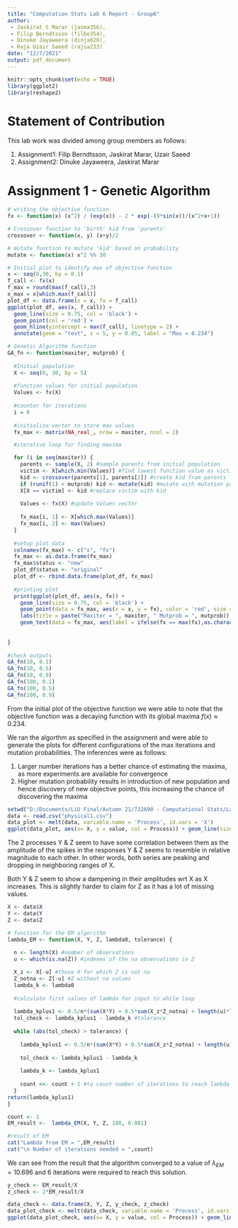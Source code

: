 ---
title: "Computation Stats Lab 6 Report - Group6"
author: 
 - Jaskirat S Marar (jasma356), 
 - Filip Berndtsson (filbe354), 
 - Dinuke Jayaweera (dinja628), 
 - Raja Uzair Saeed (rajsa233)
date: "12/7/2021"
output: pdf_document
---

```{r setup, include=FALSE}
knitr::opts_chunk$set(echo = TRUE)
library(ggplot2)
library(reshape2)
```

# Statement of Contribution

This lab work was divided among group members as follows:

1. Assignment1: Filip Berndtsson, Jaskirat Marar, Uzair Saeed
2. Assignment2: Dinuke Jayaweera, Jaskirat Marar

\newpage

# Assignment 1 - Genetic Algorithm

```{r}
# writing the objective function
fx <- function(x) (x^2) / (exp(x)) - 2 * exp(-(9*sin(x))/(x^2+x+1))

# Crossover function to 'birth' kid from 'parents'
crossover <- function(x, y) (x+y)/2

# mutate function to mutate 'kid' based on probability
mutate <- function(x) x^2 %% 30

# Initial plot to identify max of objective function
x <- seq(0,30, by = 0.1)
f_call <- fx(x)
f_max = round(max(f_call),3)
x_max = x[which.max(f_call)]
plot_df <- data.frame(x = x, fx = f_call)
ggplot(plot_df, aes(x, f_call)) +
  geom_line(size = 0.75, col = 'black') +
  geom_point(col = 'red') +
  geom_hline(yintercept = max(f_call), linetype = 2) +
  annotate(geom = "text", x = 5, y = 0.05, label = "Max = 0.234")

# Genetic Algorithm function
GA_fn <- function(maxiter, mutprob) {
  
  #Initial population 
  X <- seq(0, 30, by = 5)
  
  #function values for initial population
  Values <- fx(X)
  
  #counter for iterations
  i = 0
  
  #initialize vector to store max values
  fx_max <- matrix(NA_real_, nrow = maxiter, ncol = 2)

  #iterative loop for finding maxima

  for (i in seq(maxiter)) {
    parents <- sample(X, 2) #sample parents from initial population
    victim <- X[which.min(Values)] #find lowest function value as victim in population
    kid <- crossover(parents[1], parents[2]) #create kid from parents
    if (runif(1) < mutprob) kid <- mutate(kid) #mutate with mutation probability
    X[X == victim] <- kid #replace victim with kid
    
    Values <- fx(X) #update Values vector
    
    fx_max[i, 1] <- X[which.max(Values)]
    fx_max[i, 2] <- max(Values)
  }
  
  #setup plot data
  colnames(fx_max) <- c("x", "fx")
  fx_max <- as.data.frame(fx_max)
  fx_max$status <- "new"
  plot_df$status <- "original"
  plot_df <- rbind.data.frame(plot_df, fx_max)
  
  #printing plot
  print(ggplot(plot_df, aes(x, fx)) +
    geom_line(size = 0.75, col = 'black') +
    geom_point(data = fx_max, aes(x = x, y = fx), color = 'red', size = 3) +
    labs(title = paste("Maxiter = ", maxiter, " Mutprob = ", mutprob)) +
    geom_text(data = fx_max, aes(label = ifelse(fx == max(fx),as.character(round(fx,3)),''), hjust = -0.5, vjust = -0.5)))
    
  
}
  
#check outputs
GA_fn(10, 0.1)
GA_fn(10, 0.5)
GA_fn(10, 0.9)
GA_fn(100, 0.1)
GA_fn(100, 0.5)
GA_fn(100, 0.9)


```


From the initial plot of the objective function we were able to note that the objective function was a decaying function with its global maxima $f(x) \approx 0.234$.

We ran the algorthm as specified in the assignment and were able to generate the plots for different configurations of the max iterations and mutation probabilities. The inferences were as follows:

1. Larger number iterations has a better chance of estimating the maxima, as more experiments are available for convergence
2. Higher mutation probability results in introduction of new population and hence discovery of new objective points, this increasing the chance of discovering the maxima


\newpage


```{r}
setwd("D:/Documents/LiU Final/Autumn 21/732A90 - Computational Stats/Labs/Lab6")
data <- read.csv("physical1.csv")
data_plot <- melt(data, variable.name = 'Process', id.vars = 'X')
ggplot(data_plot, aes(x= X, y = value, col = Process)) + geom_line(size = 1) + labs(y = "Y & Z")
```

The 2 processes Y & Z seem to have some correlation between them as the amplitude of the spikes in the responses Y & Z seems to resemble in relative magnitude to each other. In other words, both series are peaking and dropping in neighboring ranges of X.

Both Y & Z seem to show a dampening in their amplitudes wrt X as X increases. This is slightly harder to claim for Z as it has a lot of missing values.

```{r}
X <- data$X
Y <- data$Y
Z <- data$Z

# function for the EM algorithm
lambda_EM <- function(X, Y, Z, lambda0, tolerance) {
  
  n <- length(X) #number of observations
  u <- which(is.na(Z)) #indexes of the na observations in Z

  X_z <- X[-u] #those X for which Z is not na
  Z_notna <- Z[-u] #Z without na values
  lambda_k <- lambda0
  
  #calculate first values of lambda for input to while loop
  
  lambda_kplus1 <- 0.5/n*(sum(X*Y) + 0.5*sum(X_z*Z_notna) + length(u)*lambda_k)  # known from the assignment
  tol_check <- lambda_kplus1 - lambda_k #tolerance
  
  while (abs(tol_check) > tolerance) {
  
    lambda_kplus1 <- 0.5/n*(sum(X*Y) + 0.5*sum(X_z*Z_notna) + length(u)*lambda_k)  
    
    tol_check <- lambda_kplus1 - lambda_k
    
    lambda_k <- lambda_kplus1
  
    count <<- count + 1 #to count number of iterations to reach lambda within tolerance
  }
return(lambda_kplus1)
}  

count <- 1
EM_result <-  lambda_EM(X, Y, Z, 100, 0.001)  

#result of EM
cat("Lambda from EM = ",EM_result)  
cat("\n Number of iterations needed = ",count)
```
We can see from the result that the algorithm converged to a value of $\lambda_{EM} = 10.696$ and 6 iterations were required to reach this solution.

```{r}
y_check <- EM_result/X
z_check <- 2*EM_result/X

data_check <- data.frame(X, Y, Z, y_check, z_check)
data_plot_check <- melt(data_check, variable.name = 'Process', id.vars = 'X')
ggplot(data_plot_check, aes(x= X, y = value, col = Process)) + geom_line(size = 1) + labs(y = "Y & Z")
```









